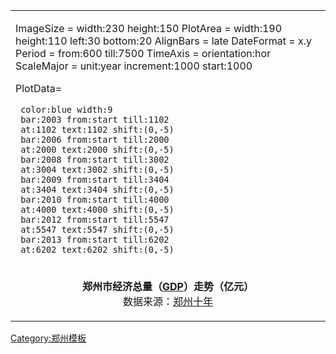 {| class="floatright" style="border:1px solid #aaaaaa;background:none;font-size:smaller;" align="left"
| <timeline>
ImageSize  = width:230 height:150
PlotArea   = width:190 height:110 left:30 bottom:20
AlignBars  = late
DateFormat = x.y
Period     = from:600 till:7500
TimeAxis   = orientation:hor
ScaleMajor = unit:year increment:1000 start:1000

PlotData=
  color:blue width:9
  bar:2003 from:start till:1102
  at:1102 text:1102 shift:(0,-5)
  bar:2006 from:start till:2000
  at:2000 text:2000 shift:(0,-5)
  bar:2008 from:start till:3002
  at:3004 text:3002 shift:(0,-5)
  bar:2009 from:start till:3404
  at:3404 text:3404 shift:(0,-5)
  bar:2010 from:start till:4000
  at:4000 text:4000 shift:(0,-5)
  bar:2012 from:start till:5547
  at:5547 text:5547 shift:(0,-5)
  bar:2013 from:start till:6202
  at:6202 text:6202 shift:(0,-5)
</timeline>
|-
| align=center|'''郑州市经济总量（[[GDP]]）走势（亿元）'''<br />数据来源：[http://www.zynews.com/special/2010-04/23/content_704400_2.htm 郑州十年]
|}<noinclude>
[[Category:郑州模板]]
</noinclude>